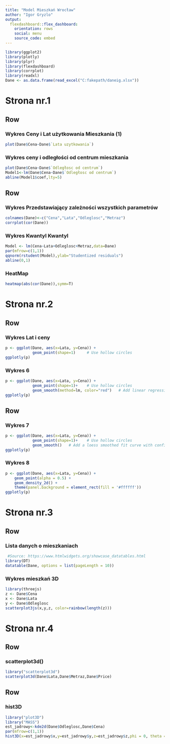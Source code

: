 ---
title: "Model Mieszkań Wrocław"
author: "Igor Gryzlo"
output: 
  flexdashboard::flex_dashboard:
    orientation: rows
    social: menu
    source_code: embed
---

```{r setup, include=FALSE}
library(ggplot2)
library(plotly)
library(plyr)
library(flexdashboard)
library(corrplot)
library(readxl)
Dane <- as.data.frame(read_excel("C:fakepath/daneig.xlsx"))
```

Strona nr.1
=======================================================================

Row
-----------------------------------------------------------------------

### Wykres Ceny i Lat użytkowania Mieszkania (1)

```{r}
plot(Dane$Cena~Dane$`Lata uzytkowania`)
```


### Wykres ceny i odległości od centrum mieszkania

```{r}
plot(Dane$Cena~Dane$`Odległosc od centrum`)
Model1<-lm(Dane$Cena~Dane$`Odległosc od centrum`)
abline(Model1$coef,lty=5)

```

Row
-----------------------------------------------------------------------

### Wykres Przedstawiający zależności wszystkich parametrów

```{r}
colnames(Dane)<-c("Cena","Lata","Odleglosc","Metraz")
corrplot(cor(Dane))
```

### Wykres Kwantyl Kwantyl

```{r}
Model <- lm(Cena~Lata+Odleglosc+Metraz,data=Dane)
par(mfrow=c(1,1))
qqnorm(rstudent(Model),ylab="Studentized residuals")
abline(0,1)

```

### HeatMap

```{r}
heatmap(abs(cor(Dane)),symm=T)

```

Strona nr.2
=======================================================================

Row
-----------------------------------------------------------------------

### Wykres Lat i ceny

```{r}
p <- ggplot(Dane, aes(x=Lata, y=Cena)) +
        	geom_point(shape=1)  	# Use hollow circles
ggplotly(p)

```

### Wykres 6

```{r}
p <- ggplot(Dane, aes(x=Lata, y=Cena)) +
        	geom_point(shape=1)+  	# Use hollow circles
        	geom_smooth(method=lm, color="red")   # Add linear regression line
ggplotly(p)

```

Row
-----------------------------------------------------------------------

### Wykres 7

```{r}
p <- ggplot(Dane, aes(x=Lata, y=Cena)) +
        	geom_point(shape=1)+  	# Use hollow circles
        	geom_smooth()   # Add a loess smoothed fit curve with confidence
ggplotly(p)

```

### Wykres 8

```{r}
p <- ggplot(Dane, aes(x=Lata, y=Cena)) +
 	geom_point(alpha = 0.5) +
 	geom_density_2d() +
 	theme(panel.background = element_rect(fill = '#ffffff'))
ggplotly(p)
```

Strona nr.3
=======================================================================

Row
-----------------------------------------------------------------------

### Lista danych o mieszkaniach

```{r}
 #Source: https://www.htmlwidgets.org/showcase_datatables.html
library(DT)
datatable(Dane, options = list(pageLength = 10))
```

### Wykres mieszkań 3D

```{r}

library(threejs)
z <- Dane$Cena
x <- Dane$Lata
y <- Dane$Odleglosc
scatterplot3js(x,y,z, color=rainbow(length(z)))

```



##############################################

Strona nr.4
=======================================================================

Row
-----------------------------------------------------------------------

### scatterplot3d()
```{r}
library("scatterplot3d")
scatterplot3d(Dane$Lata,Dane$Metraz,Dane$Price)

```
Row
-----------------------------------------------------------------------

### hist3D
```{r}
library("plot3D")
library("MASS")
est_jadrowy<-kde2d(Dane$Odleglosc,Dane$Cena)
par(mfrow=c(1,1))
hist3D(x=est_jadrowy$x,y=est_jadrowy$y,z=est_jadrowy$z,phi = 0, theta = 100,main = "Mieszkania Wrocław",xlab="Odleglosc od centrum",ylab="Cena")
```


##############################################


